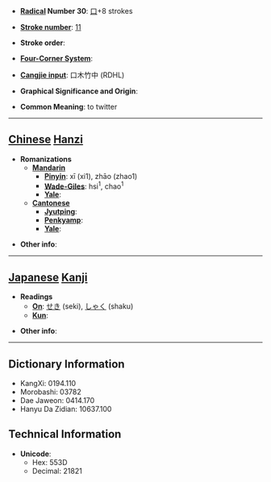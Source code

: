 * '''[[Wiktionary:Chinese radical index| Radical]] Number 30''': [[Wiktionary:Chinese radical index 口|口]]+8 strokes

* '''[[Wiktionary:Chinese total strokes index|Stroke number]]''': [[Wiktionary:Chinese total strokes index 11|11]]

* '''Stroke order''': 

* '''[[Wiktionary:Chinese four corner index|Four-Corner System]]''': 

* '''[[Wiktionary:Chinese Cangjie index|Cangjie input]]''': 口木竹中 (RDHL)

* '''Graphical Significance and Origin''': 

* '''Common Meaning''': to twitter

----

== [[Chinese]] [[Hanzi]] ==

* '''Romanizations'''
** '''[[Mandarin]]'''
*** '''[[Pinyin]]''': xī (xi1), zhāo (zhao1)
*** '''[[Wade-Giles]]''': hsi<sup>1</sup>, chao<sup>1</sup>
*** '''[[Yale]]''': 
** '''[[Cantonese]]'''
*** '''[[Jyutping]]''':
*** '''[[Penkyamp]]''': 
*** '''[[Yale]]''': 

* '''Other info''': 

----

== [[Japanese]] [[Kanji]] ==

* '''Readings'''
** '''[[On]]''': [[せき]] (seki), [[しゃく]] (shaku)
** '''[[Kun]]''': 

* '''Other info''':  

----

== Dictionary Information ==

* KangXi: 0194.110
* Morobashi: 03782
* Dae Jaweon: 0414.170
* Hanyu Da Zidian: 10637.100

== Technical Information ==

* '''Unicode''':
** Hex: 553D
** Decimal: 21821